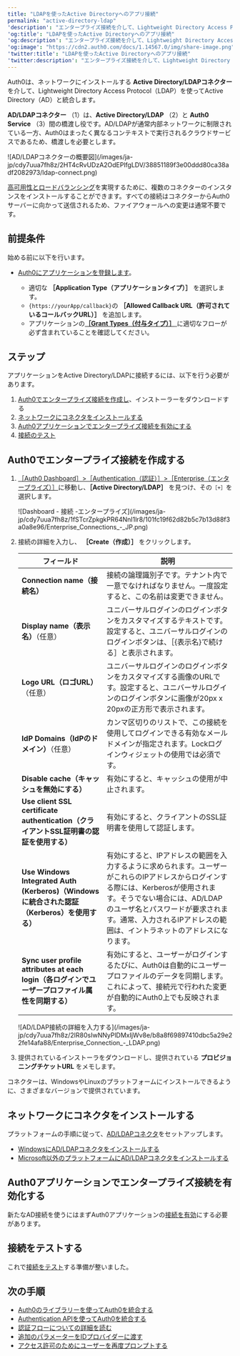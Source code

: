 ```yaml
---
title: "LDAPを使ったActive Directoryへのアプリ接続"
permalink: "active-directory-ldap"
'description': "エンタープライズ接続を介して、Lightweight Directory Access Protocol（LDAP）を使用してアプリをActive Directory（AD）に接続する方法を説明します。"
'og:title': "LDAPを使ったActive Directoryへのアプリ接続"
'og:description': "エンタープライズ接続を介して、Lightweight Directory Access Protocol（LDAP）を使用してアプリをActive Directory（AD）に接続する方法を説明します。"
'og:image': "https://cdn2.auth0.com/docs/1.14567.0/img/share-image.png"
'twitter:title': "LDAPを使ったActive Directoryへのアプリ接続"
'twitter:description': "エンタープライズ接続を介して、Lightweight Directory Access Protocol（LDAP）を使用してアプリをActive Directory（AD）に接続する方法を説明します。"
---
```


Auth0は、ネットワークにインストールする **Active Directory/LDAPコネクター** を介して、Lightweight Directory Access Protocol（LDAP）を使ってActive Directory（AD）と統合します。

**AD/LDAPコネクター** （1）は、**Active Directory/LDAP** （2）と **Auth0 Service** （3）間の橋渡し役です。AD/LDAPが通常内部ネットワークに制限されている一方、Auth0はまったく異なるコンテキストで実行されるクラウドサービスであるため、橋渡しを必要とします。

<Frame>![AD/LDAPコネクターの概要図](/images/ja-jp/cdy7uua7fh8z/2HT4cRvUDzA2OdEPlfgLDV/38851189f3e00ddd80ca38adf2082973/ldap-connect.png)</Frame>

[高可用性とロードバランシング](/ja-jp/authenticate/identity-providers/enterprise-identity-providers/active-directory-ldap/ad-ldap-connector/ad-ldap-high-availability)を実現するために、複数のコネクターのインスタンスをインストールすることができます。すべての接続はコネクターからAuth0サーバーに向かって送信されるため、ファイアウォールへの変更は通常不要です。

## 前提条件

始める前に以下を行います。

* [Auth0にアプリケーションを登録します](/ja-jp/get-started/auth0-overview/create-applications)。

  + 適切な **［Application Type（アプリケーションタイプ）］** を選択します。
  + `{https://yourApp/callback}`の **［Allowed Callback URL（許可されているコールバックURL）］** を追加します。
  + アプリケーションの[**［Grant Types（付与タイプ）］** ](/ja-jp/get-started/applications/update-grant-types)に適切なフローが必ず含まれていることを確認してください。

## ステップ

アプリケーションをActive Directory/LDAPに接続するには、以下を行う必要があります。

1. [Auth0でエンタープライズ接続を作成し](#create-an-enterprise-connection-in-auth0)、インストーラーをダウンロードする
2. [ネットワークにコネクタをインストールする](#install-the-connector-on-your-network)
3. [Auth0アプリケーションでエンタープライズ接続を有効にする](#enable-the-enterprise-connection-for-your-auth0-application)
4. [接続のテスト](#test-the-connection)

## Auth0でエンタープライズ接続を作成する

1. [［Auth0 Dashboard］>［Authentication（認証）］>［Enterprise（エンタープライズ）］](https://manage.auth0.com/#/connections/enterprise)に移動し、**［Active Directory/LDAP］** を見つけ、その`［+］`を選択します。

   <Frame>![Dashboard - 接続 -エンタープライズ](/images/ja-jp/cdy7uua7fh8z/1fSTcrZpkgkPR64NnI1lr8/101fc19f62d82b5c7b13d88f3a0a8e96/Enterprise_Connections_-_JP.png)</Frame>

2. 接続の詳細を入力し、 **［Create（作成）］** をクリックします。

   <table class="table"><thead>
   <tr>
   <th>フィールド</th>
   <th>説明</th>
   </tr>
   </thead>
   <tbody>
   <tr>
   <td><strong>Connection name（接続名）</strong></td>
   <td>接続の論理識別子です。テナント内で一意でなければなりません。一度設定すると、この名前は変更できません。</td>
   </tr>
   <tr>
   <td><strong>Display name（表示名）</strong>（任意）</td>
   <td>ユニバーサルログインのログインボタンをカスタマイズするテキストです。設定すると、ユニバーサルログインのログインボタンは、［{表示名}で続ける］と表示されます。</td>
   </tr>
   <tr>
   <td><strong>Logo URL（ロゴURL）</strong>（任意）</td>
   <td>ユニバーサルログインのログインボタンをカスタマイズする画像のURLです。設定すると、ユニバーサルログインのログインボタンに画像が20px x 20pxの正方形で表示されます。</td>
   </tr>
   <tr>
   <td><strong>IdP Domains（IdPのドメイン）</strong>（任意）</td>
   <td>カンマ区切りのリストで、この接続を使用してログインできる有効なメールドメインが指定されます。Lockログインウィジェットの使用では必須です。</td>
   </tr>
   <tr>
   <td><strong>Disable cache（キャッシュを無効にする）</strong></td>
   <td>有効にすると、キャッシュの使用が中止されます。</td>
   </tr>
   <tr>
   <td><strong>Use client SSL certificate authentication（クライアントSSL証明書の認証を使用する）</strong></td>
   <td>有効にすると、クライアントのSSL証明書を使用して認証します。</td>
   </tr>
   <tr>
   <td><strong>Use Windows Integrated Auth (Kerberos)（Windowsに統合された認証（Kerberos）を使用する）</strong></td>
   <td>有効にすると、IPアドレスの範囲を入力するように求められます。ユーザーがこれらのIPアドレスからログインする際には、Kerberosが使用されます。そうでない場合には、AD/LDAPのユーザ名とパスワードが要求されます。通常、入力されるIPアドレスの範囲は、イントラネットのアドレスになります。</td>
   </tr>
   <tr>
   <td><strong>Sync user profile attributes at each login（各ログインでユーザープロファイル属性を同期する）</strong></td>
   <td>有効にすると、ユーザーがログインするたびに、Auth0は自動的にユーザープロファイルのデータを同期します。これによって、接続元で行われた変更が自動的にAuth0上でも反映されます。</td>
   </tr>
   </tbody>
   </table>

   <Frame>![AD/LDAP接続の詳細を入力する](/images/ja-jp/cdy7uua7fh8z/2IR80sIwNNyPlDMxIjWv8e/b8a8f69897410dbc5a29e22fe14afa88/Enterprise_Connection_-_LDAP.png)</Frame>

3. 提供されているインストーラをダウンロードし、提供されている **プロビジョニングチケットURL** をメモします。

<Callout icon="file-lines" color="#0EA5E9" iconType="regular">

コネクターは、WindowsやLinuxのプラットフォームにインストールできるように、さまざまなバージョンで提供されています。

</Callout>

## ネットワークにコネクタをインストールする

プラットフォームの手順に従って、[AD/LDAPコネクタ](/ja-jp/authenticate/identity-providers/enterprise-identity-providers/active-directory-ldap/ad-ldap-connector)をセットアップします。

* [WindowsにAD/LDAPコネクタをインストールする](/ja-jp/authenticate/identity-providers/enterprise-identity-providers/active-directory-ldap/ad-ldap-connector/install-configure-ad-ldap-connector)
* [Microsoft以外のプラットフォームにAD/LDAPコネクタをインストールする](/ja-jp/authenticate/identity-providers/enterprise-identity-providers/active-directory-ldap/ad-ldap-connector/install-configure-ad-ldap-connector)

## Auth0アプリケーションでエンタープライズ接続を有効化する

新たなAD接続を使うにはまずAuth0アプリケーションの[接続を有効](/ja-jp/authenticate/identity-providers/enterprise-identity-providers/enable-enterprise-connections)にする必要があります。

## 接続をテストする

これで[接続をテスト](/ja-jp/authenticate/identity-providers/enterprise-identity-providers/test-enterprise-connections)する準備が整いました。

## 次の手順

* [Auth0のライブラリーを使ってAuth0を統合する](/ja-jp/libraries)
* [Authentication APIを使ってAuth0を統合する](/ja-jp/api/authentication)
* [認証フローについての詳細を読む](/ja-jp/get-started/authentication-and-authorization-flow)
* [追加のパラメーターをIDプロバイダーに渡す](/ja-jp/authenticate/identity-providers/pass-parameters-to-idps)
* [アクセス許可のためにユーザーを再度プロンプトする](/ja-jp/authenticate/identity-providers/social-identity-providers/reprompt-permissions)